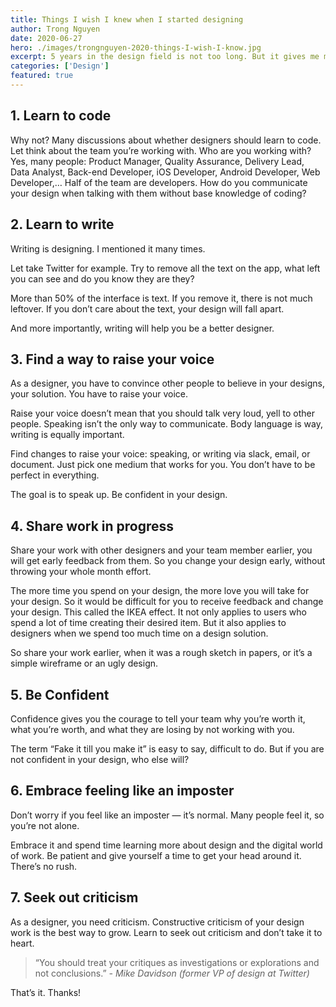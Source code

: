 ```yaml
---
title: Things I wish I knew when I started designing
author: Trong Nguyen
date: 2020-06-27
hero: ./images/trongnguyen-2020-things-I-wish-I-know.jpg
excerpt: 5 years in the design field is not too long. But it gives me many lessons that if I knew about it before, it will be a better designer than I am today.
categories: ['Design']
featured: true
---
```


## 1. Learn to code
Why not? Many discussions about whether designers should learn to code.
Let think about the team you’re working with. Who are you working with? Yes, many people: Product Manager, Quality Assurance, Delivery Lead, Data Analyst, Back-end Developer, iOS Developer, Android Developer, Web Developer,…
Half of the team are developers. How do you communicate your design when talking with them without base knowledge of coding?

## 2. Learn to write
Writing is designing. I mentioned it many times.

Let take Twitter for example. Try to remove all the text on the app, what left you can see and do you know they are they?

More than 50% of the interface is text. If you remove it, there is not much leftover. If you don’t care about the text, your design will fall apart.

And more importantly, writing will help you be a better designer.

## 3. Find a way to raise your voice

As a designer, you have to convince other people to believe in your designs, your solution. You have to raise your voice.

Raise your voice doesn’t mean that you should talk very loud, yell to other people. Speaking isn’t the only way to communicate. Body language is way, writing is equally important.

Find changes to raise your voice: speaking, or writing via slack, email, or document. Just pick one medium that works for you. You don’t have to be perfect in everything.

The goal is to speak up.  Be confident in your design.

## 4. Share work in progress
Share your work with other designers and your team member earlier, you will get early feedback from them. So you change your design early, without throwing your whole month effort.

The more time you spend on your design, the more love you will take for your design. So it would be difficult for you to receive feedback and change your design. This called the IKEA effect. It not only applies to users who spend a lot of time creating their desired item. But it also applies to designers when we spend too much time on a design solution.

So share your work earlier, when it was a rough sketch in papers, or it’s a simple wireframe or an ugly design.


## 5. Be Confident
Confidence gives you the courage to tell your team why you’re worth it, what you’re worth, and what they are losing by not working with you.

The term “Fake it till you make it” is easy to say, difficult to do. But if you are not confident in your design, who else will?

## 6. Embrace feeling like an imposter
Don’t worry if you feel like an imposter — it’s normal. Many people feel it, so you’re not alone.

Embrace it and spend time learning more about design and the digital world of work. Be patient and give yourself a time to get your head around it. There’s no rush.

## 7. Seek out criticism
As a designer, you need criticism. Constructive criticism of your design work is the best way to grow. Learn to seek out criticism and don’t take it to heart.

> “You should treat your critiques as investigations or explorations and not conclusions.” 
> <cite>- Mike Davidson (former VP of design at Twitter)</cite>


That’s it. Thanks!
